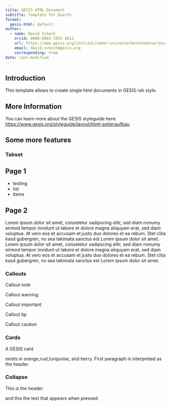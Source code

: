 ```yaml
---
title: GESIS HTML Document
subtitle: Template for Quarto
format:
  gesis-html: default
author:
  - name: David Schoch
    orcid: 0000-0003-2952-4812
    url: https://www.gesis.org/institut/ueber-uns/mitarbeitendenverzeichnis/person/David.Schoch
    email: david.schoch@gesis.org
    corresponding: true
date: last-modified
---
```


## Introduction

This template allows to create single html documents in GESIS-ish style.

## More Information

You can learn more about the GESIS styleguide here: <https://www.gesis.org/styleguide/layout/html-seitenaufbau>



## Some more features

### Tabset

::: {.panel-tabset}

## Page 1

- testing
- list
- items

## Page 2

Lorem ipsum dolor sit amet, consetetur sadipscing elitr, sed diam nonumy eirmod tempor invidunt ut labore et dolore magna aliquyam erat, sed diam voluptua. At vero eos et accusam et justo duo dolores et ea rebum. Stet clita kasd gubergren, no sea takimata sanctus est Lorem ipsum dolor sit amet. Lorem ipsum dolor sit amet, consetetur sadipscing elitr, sed diam nonumy eirmod tempor invidunt ut labore et dolore magna aliquyam erat, sed diam voluptua. At vero eos et accusam et justo duo dolores et ea rebum. Stet clita kasd gubergren, no sea takimata sanctus est Lorem ipsum dolor sit amet.

:::

### Callouts

::: {.callout-note}
Callout note
:::

::: {.callout-warning}
Callout warning
:::

::: {.callout-important}
Callout important
:::

::: {.callout-tip}
Callout tip
:::

::: {.callout-caution}
Callout caution
:::

### Cards

:::{.gesis-card-orange}
A GESIS card

exists in orange,rust,turquoise, and berry. First paragraph is interpreted as the header.

:::

### Collapse

:::{.gesis-collapse}

This is the header

and this the text that appears when pressed
:::